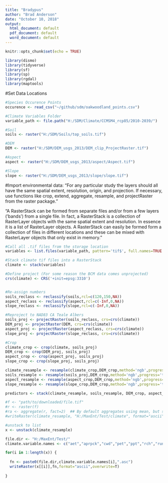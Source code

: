 ```yaml
---
title: "Bradypus"
author: "Brad Anderson"
date: "October 10, 2018"
output:
  html_document: default
  pdf_document: default
  word_document: default
---
```


```r
knitr::opts_chunk$set(echo = TRUE)
```

```r
library(dismo)
library(tidyverse)
library(sf)
library(sp)
library(rgdal)
library(maptools)


```

#Set Data Locations
```r

#Species Occurence Points
occurence <- read_csv("~/github/sdm/oakwoodland_points.csv")

#Climate Variables Folder
variable_path <- file.path("H:/SDM/Climate/CCMSM4_rcp85/2010-2039/")

#Soil
soils <- raster("H:/SDM/Soils/top_soils.tif")

#DEM
DEM <- raster("H:/SDM/DEM_usgs_2013/DEM_clip_ProjectRaster.tif")

#Aspect
aspect <- raster("H:/SDM/DEM_usgs_2013/aspect/Aspect.tif")

#Slope
slope <- raster("H:/SDM/DEM_usgs_2013/slope/slope.tif")

```

#Import environmental data:
"For any particular study the layers should all have the same spatial extent, resolution, origin, and projection. If necessary, use functions like crop, extend, aggregate, resample, and projectRaster from the raster package."

"A RasterStack can be formed from separate files and/or from a few layers (’bands’) from a single file. In fact, a RasterStack is a collection of RasterLayer objects with the same spatial extent and resolution. In essence it is a list of RasterLayer objects. A RasterStack can easily be formed form a collection of files in different locations and these can be mixed with RasterLayer objects that only exist in memory."

```r
#Call all .tif files from the storage location
variables <- list.files(variable_path, pattern='tif$', full.names=TRUE )

#Stack climate tif files into a RasterStack
climate <- stack(variables)

#Define project (For some reason the BCM data comes unprojected)
crs(climate) <- CRS('+init=epsg:3310')



```

```r

#Re-assign numbers
soils_reclass <- reclassify(soils,rcl=c(120,150,NA))
aspect_reclass <- reclassify(aspect,rcl=c(-Inf,0,NA))
slope_reclass <- reclassify(slope,rcl=c(-Inf,0,NA))

#Reproject to NAD83 CA Teale Albers
soils_proj <- projectRaster(soils_reclass, crs=crs(climate))
DEM_proj <- projectRaster(DEM, crs=crs(climate))
aspect_proj <- projectRaster(aspect_reclass, crs=crs(climate))
slope_proj <- projectRaster(slope_reclass, crs=crs(climate))


```

```r

#Crop
climate_crop <- crop(climate, soils_proj)
DEM_crop <- crop(DEM_proj, soils_proj)
aspect_crop <- crop(aspect_proj, soils_proj)
slope_crop <- crop(slope_proj, soils_proj)

climate_resample <- resample(climate_crop,DEM_crop,method='ngb',progress='text')
soils_resample <- resample(soils_proj,DEM_crop,method='ngb',progress='text')
aspect_resample <- resample(aspect_crop,DEM_crop,method='ngb',progress='text')
slope_resample <- resample(slope_crop,DEM_crop,method='ngb',progress='text')

predictors <- stack(climate_resample, soils_resample, DEM_crop, aspect_resample, slope_resample)


```

```r

#f <- "path/to/downloaded/file.tif"
#r <- raster(f)
#ra <- aggregate(r, fact=2)  ## By default aggregates using mean, but see fun=
#writeRaster(climate_resample, "H:/MaxEnt/Test/climate", format="ascii")

#unstack to list
x <- unstack(climate_resample)

file.dir <- "H:/MaxEnt/Test/"
climate.variable.names <- c("aet","aprpck","cwd","pet","ppt","rch","run","tmn","tmx")

for(i in 1:length(x)) {
  
  fn <- paste0(file.dir,climate.variable.names[i],".asc")
  writeRaster(x[[i]],fn,format="ascii",overwrite=T)
  
}


```



